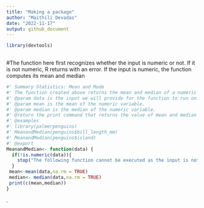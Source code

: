 ```yaml
---
title: "Making a package"
author: "Maithili Devadas"
date: "2022-11-17"
output: github_document
---
```

```r
library(devtools)
 
```

#The function here first recognizes whether the input is numeric or not. If it is not numeric, R returns with an error. If the input is numeric, the function computes its mean and median

```r
#' Summary Statistics: Mean and Mode
#' The function created above returns the mean and median of a numeric variable to the user.
#' @param data is the input we will provide for the function to run on. 
#' @param mean is the mean of the numeric variable.
#' @param median is the median of the numeric variable.
#' @return the print command that returns the value of mean and median for the chosen numeric #' variable or if the input is not numeric, it will return an error as defined.
#' @examples
#' library(palmerpenguins)
#' MeanandMedian(penguins$bill_length_mm)
#' MeanandMedian(penguins$island)
#' @export
MeanandMedian<- function(data) {
  if(!is.numeric(data)){
    stop("The following function cannot be executed as the input is not numeric")
  }
 mean<-mean(data,na.rm = TRUE)
 median<- median(data,na.rm = TRUE)
 print(c(mean,median))
}
```





. 








